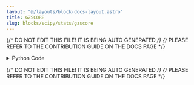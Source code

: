```yaml
---
layout: "@/layouts/block-docs-layout.astro"
title: GZSCORE
slug: blocks/scipy/stats/gzscore
---
```


{/* DO NOT EDIT THIS FILE! IT IS BEING AUTO GENERATED */}
{/* PLEASE REFER TO THE CONTRIBUTION GUIDE ON THE DOCS PAGE */}


<PythonDocsDisplay docstring={docstring} />

<details>
<summary>Python Code</summary>

```python
from flojoy import OrderedPair, flojoy, Matrix, Scalar
import numpy as np
from collections import namedtuple
from typing import Literal

import scipy.stats


@flojoy
def GZSCORE(
    default: OrderedPair | Matrix,
    axis: int = 0,
    ddof: int = 0,
    nan_policy: str = "propagate",
) -> OrderedPair | Matrix | Scalar:
    """The GZSCORE node is based on a numpy or scipy function.

    The description of that function is as follows:

        Compute the geometric standard score.

        Compute the geometric z score of each strictly positive value in the sample, relative to the geometric mean and standard deviation.

        Mathematically the geometric z score can be evaluated as::

            gzscore = log(a/gmu) / log(gsigma)

            where ``gmu`` (resp. ``gsigma``) is the geometric mean (resp. standard
            deviation).

    Parameters
    ----------
    a : array_like
        Sample data.
    axis : int or None, optional
        Axis along which to operate.
        Default is 0.
        If None, compute over the whole array 'a'.
    ddof : int, optional
        Degrees of freedom correction in the calculation of the standard deviation.
        Default is 0.
    nan_policy : {'propagate', 'raise', 'omit'}, optional
        Defines how to handle when input contains nan. 'propagate' returns nan,
        'raise' throws an error, 'omit' performs the calculations ignoring nan values.
        Default is 'propagate'.
        Note that when the value is 'omit', nans in the input also propagate to the output,
        but they do not affect the geometric z scores computed for the non-nan values.

    Returns
    -------
    DataContainer
        type 'ordered pair', 'scalar', or 'matrix'
    """

    result = scipy.stats.gzscore(
        a=default.y,
        axis=axis,
        ddof=ddof,
        nan_policy=nan_policy,
    )

    if isinstance(result, np.ndarray):
        result = OrderedPair(x=default.x, y=result)
    else:
        assert isinstance(
            result, np.number | float | int
        ), f"Expected np.number, float or int for result, got {type(result)}"
        result = Scalar(c=float(result))

    return result

```

[Find this Flojoy Block on GitHub](https://github.com/flojoy-ai/blocks/blob/main/blocks/SCIPY/STATS/GZSCORE/GZSCORE.py)

</details>

{/* DO NOT EDIT THIS FILE! IT IS BEING AUTO GENERATED */}
{/* PLEASE REFER TO THE CONTRIBUTION GUIDE ON THE DOCS PAGE */}
